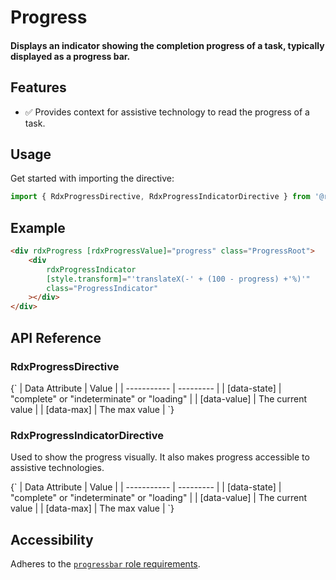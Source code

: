 

<Meta title="Primitives/Progress" />

# Progress

#### Displays an indicator showing the completion progress of a task, typically displayed as a progress bar.

<Canvas sourceState="hidden" of={ProgressDirectiveStories.Default}></Canvas>

## Features

-   ✅ Provides context for assistive technology to read the progress of a task.

## Usage

Get started with importing the directive:

```typescript
import { RdxProgressDirective, RdxProgressIndicatorDirective } from '@radix-ng/primitives/progress';
```

## Example

```html
<div rdxProgress [rdxProgressValue]="progress" class="ProgressRoot">
    <div
        rdxProgressIndicator
        [style.transform]="'translateX(-' + (100 - progress) +'%)'"
        class="ProgressIndicator"
    ></div>
</div>
```

## API Reference

### RdxProgressDirective

<ArgTypes of={RdxProgressDirective} />

<Markdown>
    {`
| Data Attribute | Value |
| ----------- | --------- |
| [data-state]    | "complete" or "indeterminate" or "loading"   |
| [data-value]    | The current value          |
| [data-max] |  The max value     |
`}
</Markdown>

### RdxProgressIndicatorDirective

Used to show the progress visually. It also makes progress accessible to assistive technologies.

<Markdown>
    {`
| Data Attribute | Value |
| ----------- | --------- |
| [data-state]    | "complete" or "indeterminate" or "loading"   |
| [data-value]    | The current value          |
| [data-max] |  The max value     |
`}
</Markdown>

## Accessibility

Adheres to the [`progressbar` role requirements](https://www.w3.org/WAI/ARIA/apg/patterns/meter).
